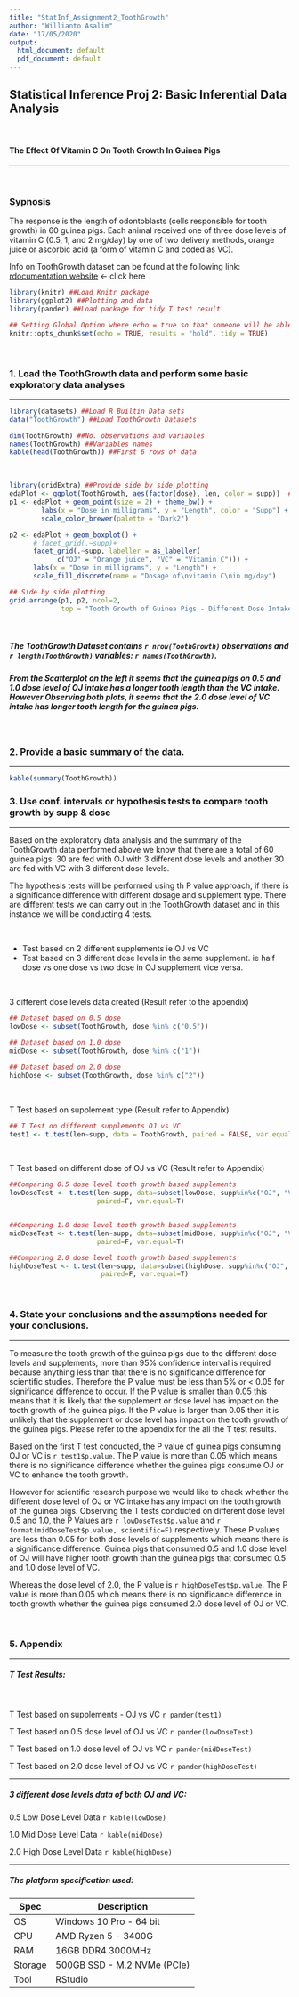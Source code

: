 ---
title: "StatInf_Assignment2_ToothGrowth"
author: "Willianto Asalim"
date: "17/05/2020"
output:
  html_document: default
  pdf_document: default
---


##  Statistical Inference Proj 2: Basic Inferential Data Analysis

<br />


#### The Effect Of Vitamin C On Tooth Growth In Guinea Pigs
***

<br />


### Sypnosis

The response is the length of odontoblasts (cells responsible for tooth growth) in 60 guinea pigs. Each animal received one of three dose levels of vitamin C (0.5, 1, and 2 mg/day) by one of two delivery methods, orange juice or ascorbic acid (a form of vitamin C and coded as VC).

Info on ToothGrowth dataset can be found at the following link: [rdocumentation website](https://www.rdocumentation.org/packages/datasets/versions/3.6.2/topics/ToothGrowth) <- click here

```{r LoadPackages, echo=FALSE}
library(knitr) ##Load Knitr package
library(ggplot2) ##Plotting and data
library(pander) ##Load package for tidy T test result
```

```{r setoptions, echo=FALSE}
## Setting Global Option where echo = true so that someone will be able to read the code and results.
knitr::opts_chunk$set(echo = TRUE, results = "hold", tidy = TRUE)
```

<br />

### 1. Load the ToothGrowth data and perform some basic exploratory data analyses
***

```{r LoadToothGrowth_EDA}
library(datasets) ##Load R Builtin Data sets
data("ToothGrowth") ##Load ToothGrowth Datasets
```

```{r CheckToothGrowthData}
dim(ToothGrowth) ##No. observations and variables
names(ToothGrowth) ##Variables names
kable(head(ToothGrowth)) ##First 6 rows of data
```

<br />

```{r, ToothGrowthPlot}
library(gridExtra) ##Provide side by side plotting
edaPlot <- ggplot(ToothGrowth, aes(factor(dose), len, color = supp))  ##ggplot basic info
p1 <- edaPlot + geom_point(size = 2) + theme_bw() + 
        labs(x = "Dose in milligrams", y = "Length", color = "Supp") +
        scale_color_brewer(palette = "Dark2")

p2 <- edaPlot + geom_boxplot() +
      # facet_grid(.~supp)+
      facet_grid(.~supp, labeller = as_labeller(
            c("OJ" = "Orange juice", "VC" = "Vitamin C"))) +
      labs(x = "Dose in milligrams", y = "Length") +
      scale_fill_discrete(name = "Dosage of\nvitamin C\nin mg/day")

## Side by side plotting
grid.arrange(p1, p2, ncol=2, 
             top = "Tooth Growth of Guinea Pigs - Different Dose Intake of OJ and VC")

```

<br />

##### The ToothGrowth Dataset contains `r nrow(ToothGrowth)` observations and `r length(ToothGrowth)` variables: `r names(ToothGrowth)`.
##### From the Scatterplot on the left it seems that the guinea pigs on 0.5 and 1.0 dose level of OJ intake has a longer tooth length than the VC intake. However Observing both plots, it seems that the 2.0 dose level of VC intake has longer tooth length for the guinea pigs.

<br />

### 2. Provide a basic summary of the data.
***
```{r ToothGrowthSummary}
kable(summary(ToothGrowth))
```

### 3. Use conf. intervals or hypothesis tests to compare tooth growth by supp & dose
***
Based on the exploratory data analysis and the summary of the ToothGrowth data performed above we know that there are a total of 60 guinea pigs: 30 are fed with OJ with 3 different dose levels and another 30 are fed with VC with 3 different dose levels.

The hypothesis tests will be performed using th P value approach, if there is a significance difference with different dosage and supplement type. There are different tests we can carry out in the ToothGrowth dataset and in this instance we will be conducting 4 tests.

<br />

- Test based on 2 different supplements ie OJ vs VC  
- Test based on 3 different dose levels in the same supplement. ie half dose vs one dose vs two dose in OJ supplement vice versa.

<br />

3 different dose levels data created (Result refer to the appendix)
```{r DoseData}
## Dataset based on 0.5 dose
lowDose <- subset(ToothGrowth, dose %in% c("0.5"))

## Dataset based on 1.0 dose
midDose <- subset(ToothGrowth, dose %in% c("1"))

## Dataset based on 2.0 dose
highDose <- subset(ToothGrowth, dose %in% c("2"))
```

<br />

T Test based on supplement type (Result refer to Appendix)
```{r TestSupplement}
## T Test on different supplements OJ vs VC
test1 <- t.test(len~supp, data = ToothGrowth, paired = FALSE, var.equal = TRUE)
```



<br />

T Test based on different dose of OJ vs VC (Result refer to Appendix)
```{r TestDose, fig.height= 3, fig.width=3}
##Comparing 0.5 dose level tooth growth based supplements 
lowDoseTest <- t.test(len~supp, data=subset(lowDose, supp%in%c("OJ", "VC")), 
                      paired=F, var.equal=T) 


##Comparing 1.0 dose level tooth growth based supplements
midDoseTest <- t.test(len~supp, data=subset(midDose, supp%in%c("OJ", "VC")), 
                      paired=F, var.equal=T)

##Comparing 2.0 dose level tooth growth based supplements
highDoseTest <- t.test(len~supp, data=subset(highDose, supp%in%c("OJ", "VC")), 
                       paired=F, var.equal=T)
```

<br />

### 4. State your conclusions and the assumptions needed for your conclusions.
***
To measure the tooth growth of the guinea pigs due to the different dose levels and supplements, more than 95% confidence interval is required because anything less than that there is no significance difference for scientific studies. Therefore the P value must be less than 5% or < 0.05 for significance difference to occur. If the P value is smaller than 0.05 this means that it is likely that the supplement or dose level has impact on the tooth growth of the guinea pigs. If the P value is larger than 0.05 then it is unlikely that the supplement or dose level has impact on the tooth growth of the guinea pigs. Please refer to the appendix for the all the T test results.

Based on the first T test conducted, the P value of guinea pigs consuming OJ or VC is `r test1$p.value`. The P value is more than 0.05 which means there is no significance difference whether the guinea pigs consume OJ or VC to enhance the tooth growth. 

However for scientific research purpose we would like to check whether the different dose level of OJ or VC intake has any impact on the tooth growth of the guinea pigs. Observing the T tests conducted on different dose level 0.5 and 1.0, the P Values are `r lowDoseTest$p.value` and `r format(midDoseTest$p.value, scientific=F)` respectively. These P values are less than 0.05 for both dose levels of supplements which means there is a significance difference. Guinea pigs that consumed 0.5 and 1.0 dose level of OJ will have higher tooth growth than the guinea pigs that consumed 0.5 and 1.0 dose level of VC.

Whereas the dose level of 2.0, the P value is `r highDoseTest$p.value`. The P value is more than 0.05 which means there is no significance difference in tooth growth whether the guinea pigs consumed 2.0 dose level of OJ or VC.


<br />

### 5. Appendix
***

##### T Test Results:
<br />

T Test based on supplements - OJ vs VC
`r pander(test1)`

T Test based on 0.5 dose level of OJ vs VC
`r pander(lowDoseTest)`

T Test based on 1.0 dose level of OJ vs VC
`r pander(midDoseTest)`

T Test based on 2.0 dose level of OJ vs VC
`r pander(highDoseTest)`

***
##### 3 different dose levels data of both OJ and VC:

0.5 Low Dose Level Data
`r kable(lowDose)`

1.0 Mid Dose Level Data
`r kable(midDose)`

2.0 High Dose Level Data
`r kable(highDose)`

***

##### The platform specification used:
Spec    | Description
------- | -----------------------
OS      | Windows 10 Pro - 64 bit
CPU     | AMD Ryzen 5 - 3400G
RAM     | 16GB DDR4 3000MHz
Storage | 500GB SSD - M.2 NVMe (PCIe) 
Tool    | RStudio


